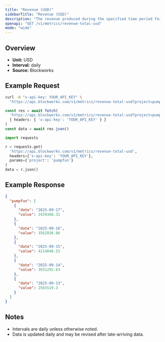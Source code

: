 ```yaml
---
title: "Revenue (USD)"
sidebarTitle: "Revenue (USD)"
description: "The revenue produced during the specified time period for given project."
openapi: "GET /v1/metrics/revenue-total-usd"
mode: "wide"
---
```


## Overview

- **Unit:** USD
- **Interval:** daily
- **Source:** Blockworks

## Example Request

<CodeGroup>

```bash cURL
curl -H "x-api-key: YOUR_API_KEY" \
  "https://api.blockworks.com/v1/metrics/revenue-total-usd?project=pumpfun"
```

```typescript TypeScript
const res = await fetch(
  'https://api.blockworks.com/v1/metrics/revenue-total-usd?project=pumpfun',
  { headers: { 'x-api-key': 'YOUR_API_KEY' } }
)
const data = await res.json()
```

```python Python
import requests

r = requests.get(
  'https://api.blockworks.com/v1/metrics/revenue-total-usd',
  headers={'x-api-key': 'YOUR_API_KEY'},
  params={'project': 'pumpfun'}
)
data = r.json()
```

</CodeGroup>

## Example Response

```json
{
  "pumpfun": [
    {
      "date": "2025-09-17",
      "value": 2439368.31
    },
    {
      "date": "2025-09-16",
      "value": 3562836.06
    },
    {
      "date": "2025-09-15",
      "value": 4214848.53
    },
    {
      "date": "2025-09-14",
      "value": 3931292.63
    },
    {
      "date": "2025-09-13",
      "value": 2565519.3
    }
  ]
}
```

## Notes
- Intervals are daily unless otherwise noted.
- Data is updated daily and may be revised after late-arriving data.